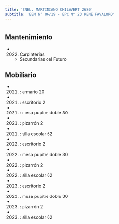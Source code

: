 ```yaml
---
title: 'CNEL. MARTINIANO CHILAVERT 2680'
subtitle: 'EEM N° 06/19 - EPC N° 23 RENÉ FAVALORO'
---
```


#


## Mantenimiento

*  (2022) Carpinterías 
    + Secundarias del Futuro


## Mobiliario

*  (2021) : armario 20 

*  (2021) : escritorio 2 

*  (2021) : mesa pupitre doble 30 

*  (2021) : pizarrón 2 

*  (2021) : silla escolar 62 

*  (2022) : escritorio 2 

*  (2022) : mesa pupitre doble 30 

*  (2022) : pizarrón 2 

*  (2022) : silla escolar 62 

*  (2023) : escritorio 2 

*  (2023) : mesa pupitre doble 30 

*  (2023) : pizarrón 2 

*  (2023) : silla escolar 62 






